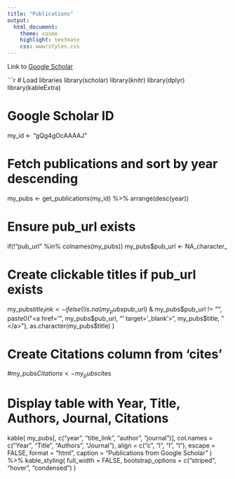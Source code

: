 ```yaml
---
title: "Publications"
output:
  html_document:
    theme: cosmo
    highlight: textmate
    css: www/styles.css
---
```


Link to [Google Scholar](https://scholar.google.com/citations?user=gQg4gOcAAAAJ)

```r
# Load libraries
library(scholar)
library(knitr)
library(dplyr)
library(kableExtra)

# Google Scholar ID
my_id <- "gQg4gOcAAAAJ"

# Fetch publications and sort by year descending
my_pubs <- get_publications(my_id) %>% arrange(desc(year))

# Ensure pub_url exists
if(!"pub_url" %in% colnames(my_pubs)) my_pubs$pub_url <- NA_character_

# Create clickable titles if pub_url exists
my_pubs$title_link <- ifelse(
  !is.na(my_pubs$pub_url) & my_pubs$pub_url != "",
  paste0("<a href='", my_pubs$pub_url, "' target='_blank'>", my_pubs$title, "</a>"),
  as.character(my_pubs$title)
)

# Create Citations column from 'cites'
#my_pubs$Citations <- my_pubs$cites

# Display table with Year, Title, Authors, Journal, Citations
kable(
  my_pubs[, c("year", "title_link", "author", "journal")],
  col.names = c("Year", "Title", "Authors", "Journal"),
  align = c("c", "l", "l", "l"),
  escape = FALSE,
  format = "html",
  caption = "Publications from Google Scholar"
) %>%
  kable_styling(
    full_width = FALSE,
    bootstrap_options = c("striped", "hover", "condensed")
  )
